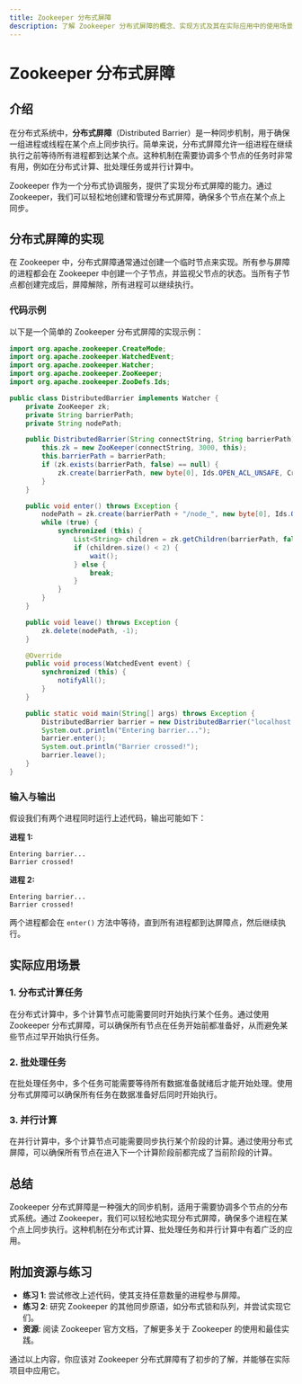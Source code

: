 ```yaml
---
title: Zookeeper 分布式屏障
description: 了解 Zookeeper 分布式屏障的概念、实现方式及其在实际应用中的使用场景。
---
```


# Zookeeper 分布式屏障

## 介绍

在分布式系统中，**分布式屏障**（Distributed Barrier）是一种同步机制，用于确保一组进程或线程在某个点上同步执行。简单来说，分布式屏障允许一组进程在继续执行之前等待所有进程都到达某个点。这种机制在需要协调多个节点的任务时非常有用，例如在分布式计算、批处理任务或并行计算中。

Zookeeper 作为一个分布式协调服务，提供了实现分布式屏障的能力。通过 Zookeeper，我们可以轻松地创建和管理分布式屏障，确保多个节点在某个点上同步。

## 分布式屏障的实现

在 Zookeeper 中，分布式屏障通常通过创建一个临时节点来实现。所有参与屏障的进程都会在 Zookeeper 中创建一个子节点，并监视父节点的状态。当所有子节点都创建完成后，屏障解除，所有进程可以继续执行。

### 代码示例

以下是一个简单的 Zookeeper 分布式屏障的实现示例：

```java
import org.apache.zookeeper.CreateMode;
import org.apache.zookeeper.WatchedEvent;
import org.apache.zookeeper.Watcher;
import org.apache.zookeeper.ZooKeeper;
import org.apache.zookeeper.ZooDefs.Ids;

public class DistributedBarrier implements Watcher {
    private ZooKeeper zk;
    private String barrierPath;
    private String nodePath;

    public DistributedBarrier(String connectString, String barrierPath) throws Exception {
        this.zk = new ZooKeeper(connectString, 3000, this);
        this.barrierPath = barrierPath;
        if (zk.exists(barrierPath, false) == null) {
            zk.create(barrierPath, new byte[0], Ids.OPEN_ACL_UNSAFE, CreateMode.PERSISTENT);
        }
    }

    public void enter() throws Exception {
        nodePath = zk.create(barrierPath + "/node_", new byte[0], Ids.OPEN_ACL_UNSAFE, CreateMode.EPHEMERAL_SEQUENTIAL);
        while (true) {
            synchronized (this) {
                List<String> children = zk.getChildren(barrierPath, false);
                if (children.size() < 2) {
                    wait();
                } else {
                    break;
                }
            }
        }
    }

    public void leave() throws Exception {
        zk.delete(nodePath, -1);
    }

    @Override
    public void process(WatchedEvent event) {
        synchronized (this) {
            notifyAll();
        }
    }

    public static void main(String[] args) throws Exception {
        DistributedBarrier barrier = new DistributedBarrier("localhost:2181", "/barrier");
        System.out.println("Entering barrier...");
        barrier.enter();
        System.out.println("Barrier crossed!");
        barrier.leave();
    }
}
```

### 输入与输出

假设我们有两个进程同时运行上述代码，输出可能如下：

**进程 1:**
```
Entering barrier...
Barrier crossed!
```

**进程 2:**
```
Entering barrier...
Barrier crossed!
```

两个进程都会在 `enter()` 方法中等待，直到所有进程都到达屏障点，然后继续执行。

## 实际应用场景

### 1. 分布式计算任务

在分布式计算中，多个计算节点可能需要同时开始执行某个任务。通过使用 Zookeeper 分布式屏障，可以确保所有节点在任务开始前都准备好，从而避免某些节点过早开始执行任务。

### 2. 批处理任务

在批处理任务中，多个任务可能需要等待所有数据准备就绪后才能开始处理。使用分布式屏障可以确保所有任务在数据准备好后同时开始执行。

### 3. 并行计算

在并行计算中，多个计算节点可能需要同步执行某个阶段的计算。通过使用分布式屏障，可以确保所有节点在进入下一个计算阶段前都完成了当前阶段的计算。

## 总结

Zookeeper 分布式屏障是一种强大的同步机制，适用于需要协调多个节点的分布式系统。通过 Zookeeper，我们可以轻松地实现分布式屏障，确保多个进程在某个点上同步执行。这种机制在分布式计算、批处理任务和并行计算中有着广泛的应用。

## 附加资源与练习

- **练习 1**: 尝试修改上述代码，使其支持任意数量的进程参与屏障。
- **练习 2**: 研究 Zookeeper 的其他同步原语，如分布式锁和队列，并尝试实现它们。
- **资源**: 阅读 Zookeeper 官方文档，了解更多关于 Zookeeper 的使用和最佳实践。

通过以上内容，你应该对 Zookeeper 分布式屏障有了初步的了解，并能够在实际项目中应用它。